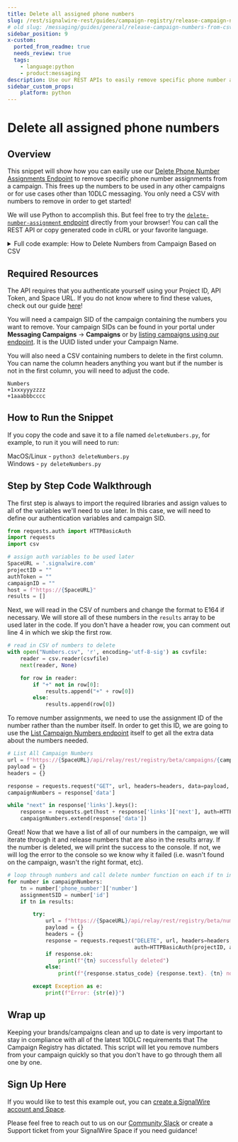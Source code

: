 ```yaml
---
title: Delete all assigned phone numbers
slug: /rest/signalwire-rest/guides/campaign-registry/release-campaign-numbers-from-csv
# old slug: /messaging/guides/general/release-campaign-numbers-from-csv
sidebar_position: 9
x-custom:
  ported_from_readme: true
  needs_review: true
  tags:
    - language:python
    - product:messaging
description: Use our REST APIs to easily remove specific phone number assignments from a campaign
sidebar_custom_props:
    platform: python
---
```


# Delete all assigned phone numbers

## Overview

This snippet will show how you can easily use our [Delete Phone Number Assignments Endpoint](/rest/signalwire-rest/endpoints/space/delete-number-assignment) to remove specific phone number assignments from a campaign. This frees up the numbers to be used in any other campaigns or for use cases other than 10DLC messaging. You only need a CSV with numbers to remove in order to get started!

We will use Python to accomplish this. But feel free to try the [`delete-number-assignment` endpoint](/rest/signalwire-rest/endpoints/space/delete-number-assignment) directly from your browser! You can 
call the REST API or copy generated code in cURL or your favorite language.

<details>
  <summary>Full code example: How to Delete Numbers from Campaign Based on CSV</summary>

```python
from requests.auth import HTTPBasicAuth
import requests
import csv

SpaceURL = '.signalwire.com'
projectID = ""
authToken = ""
campaignID = ""
host = f"https://{SpaceURL}"
results = []

with open("Numbers.csv", 'r', encoding='utf-8-sig') as csvfile:
    reader = csv.reader(csvfile)
    next(reader, None)

    for row in reader:
        if "+" not in row[0]:
            results.append("+" + row[0])
        else:
            results.append(row[0])

url = f"https://{SpaceURL}/api/relay/rest/registry/beta/campaigns/{campaignID}/numbers?page_size=1000"
payload = {}
headers = {}

response = requests.request("GET", url, headers=headers, data=payload, auth=HTTPBasicAuth(projectID, authToken)).json()
campaignNumbers = response['data']

while "next" in response['links'].keys():
    response = requests.get(host + response['links']['next'], auth=HTTPBasicAuth(projectID, authToken)).json()
    campaignNumbers.extend(response['data'])

for number in campaignNumbers:
    tn = number['phone_number']['number']
    assignmentSID = number['id']
    if tn in results:

        try:
            url = f"https://{SpaceURL}/api/relay/rest/registry/beta/numbers/{assignmentSID}"
            payload = {}
            headers = {}
            response = requests.request("DELETE", url, headers=headers, data=payload,
                                        auth=HTTPBasicAuth(projectID, authToken))
            if response.ok:
                print(f"{tn} successfully deleted")
            else:
                print(f"{response.status_code} {response.text}. {tn} not deleted.")

        except Exception as e:
            print(f"Error: {str(e)}")
```

</details>

Required Resources
------------------

The API requires that you authenticate yourself using your Project ID, API Token, and Space URL. If you do not know where to find these values, check out our guide [here](/platform/dashboard/get-started/explore#api)!

You will need a campaign SID of the campaign containing the numbers you want to remove. Your campaign SIDs can be found in your portal under **Messaging Campaigns** -> **Campaigns** or by [listing campaigns using our endpoint](/rest/signalwire-rest/endpoints/space/list-campaigns).
It is the UUID listed under your Campaign Name.

You will also need a CSV containing numbers to delete in the first column. You can name the column headers anything you want but if the number is not in the first column, you will need to adjust the code. 

```text Numbers.csv
Numbers
+1xxxyyyzzzz
+1aaabbbcccc
```

How to Run the Snippet
----------------------

If you copy the code and save it to a file named `deleteNumbers.py`, for example, to run it you will need to run:

MacOS/Linux - `python3 deleteNumbers.py`  
Windows - `py deleteNumbers.py`

Step by Step Code Walkthrough
-----------------------------

The first step is always to import the required libraries and assign values to all of the variables we'll need to use later. In this case, we will need to define our authentication variables and campaign SID. 

```python
from requests.auth import HTTPBasicAuth
import requests
import csv

# assign auth variables to be used later
SpaceURL = '.signalwire.com'
projectID = ""
authToken = ""
campaignID = ""
host = f"https://{SpaceURL}"
results = []
```

Next, we will read in the CSV of numbers and change the format to E164 if necessary. We will store all of these numbers in the `results` array to be used later in the code. If you don't have a header row, you can comment out line 4 in which we skip the first row.  

```python
# read in CSV of numbers to delete
with open("Numbers.csv", 'r', encoding='utf-8-sig') as csvfile:
    reader = csv.reader(csvfile)
    next(reader, None)

    for row in reader:
        if "+" not in row[0]:
            results.append("+" + row[0])
        else:
            results.append(row[0])
```

To remove number assignments, we need to use the assignment ID of the number rather than the number itself. In order to get this ID, we are going to use the [List Campaign Numbers endpoint](/rest/signalwire-rest/endpoints/space/list-number-assignments) itself to get all the extra data about the numbers needed.

```python
# List All Campaign Numbers
url = f"https://{SpaceURL}/api/relay/rest/registry/beta/campaigns/{campaignID}/numbers?page_size=1000"
payload = {}
headers = {}

response = requests.request("GET", url, headers=headers, data=payload, auth=HTTPBasicAuth(projectID, authToken)).json()
campaignNumbers = response['data']

while "next" in response['links'].keys():
    response = requests.get(host + response['links']['next'], auth=HTTPBasicAuth(projectID, authToken)).json()
    campaignNumbers.extend(response['data'])
```

Great! Now that we have a list of all of our numbers in the campaign, we will iterate through it and release numbers that are also in the results array. If the number is deleted, we will print the success to the console. If not, we will log the error to the console so we know why it failed (i.e. wasn't found on the campaign, wasn't the right format, etc). 

```python
# loop through numbers and call delete number function on each if tn in results
for number in campaignNumbers:
    tn = number['phone_number']['number']
    assignmentSID = number['id']
    if tn in results:

        try:
            url = f"https://{SpaceURL}/api/relay/rest/registry/beta/numbers/{assignmentSID}"
            payload = {}
            headers = {}
            response = requests.request("DELETE", url, headers=headers, data=payload,
                                        auth=HTTPBasicAuth(projectID, authToken))
            if response.ok:
                print(f"{tn} successfully deleted")
            else:
                print(f"{response.status_code} {response.text}. {tn} not deleted.")

        except Exception as e:
            print(f"Error: {str(e)}")
```

Wrap up
-------

Keeping your brands/campaigns clean and up to date is very important to stay in compliance with all of the latest 10DLC requirements that The Campaign Registry has dictated. This script will let you remove numbers from your campaign quickly so that you don't have to go through them all one by one.

Sign Up Here
------------

If you would like to test this example out, you can [create a SignalWire account and Space](https://m.signalwire.com/signups/new?s=1).

Please feel free to reach out to us on our [Community Slack](https://signalwire.community/) or create a Support ticket from your SignalWire Space if you need guidance!
